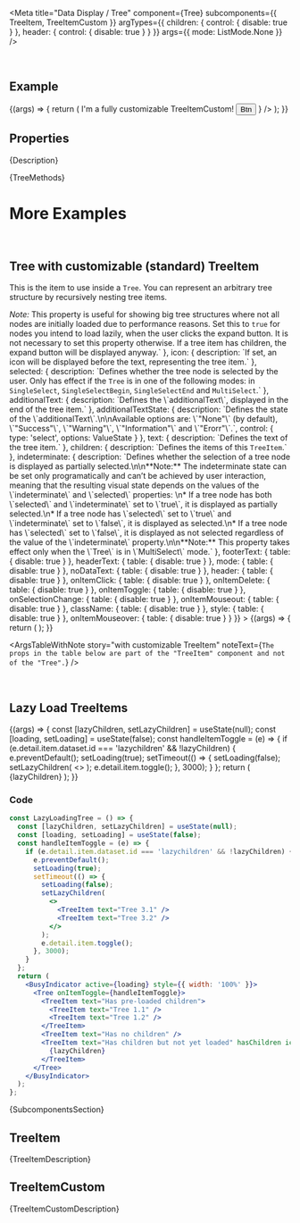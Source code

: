 
<Meta
  title="Data Display / Tree"
  component={Tree}
  subcomponents={{ TreeItem, TreeItemCustom }}
  argTypes={{
    children: { control: { disable: true } },
    header: { control: { disable: true } }
  }}
  args={{
    mode: ListMode.None
  }}
/>

<DocsHeader since="0.10.0" />

<br />

## Example

<Canvas>
  <Story name="Default">
    {(args) => {
      return (
        <Tree {...args}>
          <TreeItem expanded text="Tree 1" icon={pasteIcon} selected>
            <TreeItem expanded text="Tree 1.1" selected>
              <TreeItem text="Tree 1.1.1" />
              <TreeItem text="Tree 1.1.2" />
            </TreeItem>
          </TreeItem>
          <TreeItem text="Tree 2" icon={copyIcon}>
            <TreeItem text="Tree 2.1">
              <TreeItem text="Tree 2.1.1" />
              <TreeItem text="Tree 2.1.2">
                <TreeItem text="Tree 2.1.2.1" />
                <TreeItem text="Tree 2.1.2.2" />
                <TreeItem text="Tree 2.1.2.3" />
                <TreeItem text="Tree 2.1.2.5" />
              </TreeItem>
            </TreeItem>
            <TreeItem text="Tree 2.2" />
          </TreeItem>
          <TreeItem text="Tree 3 (no icon)" />
          <TreeItemCustom
            content={
              <div style={{ display: 'flex', alignItems: 'center' }}>
                <Icon name={sunIcon} style={{ marginInlineEnd: '2rem' }} />
                <Text>I'm a fully customizable TreeItemCustom!</Text>
                <Button>Btn</Button>
                <Icon name={sunIcon} style={{ marginInlineStart: '2rem' }} />
              </div>
            }
          />
        </Tree>
      );
    }}
  </Story>
</Canvas>

## Properties

<ArgsTableWithNote story="." />

<Markdown>{Description}</Markdown>

<Markdown>{TreeMethods}</Markdown>

# More Examples

<br />

## Tree with customizable (standard) TreeItem

This is the item to use inside a <code>Tree</code>. You can represent an arbitrary tree structure by recursively nesting
tree items.

<Canvas>
  <Story
    name="with customizable TreeItem"
    args={{
      expanded: true,
      hasChildren: true,
      icon: { wrenchIcon },
      selected: false,
      text: 'Customizable TreeItem',
      additionalText: 'Additional Text',
      additionalTextState: ValueState.None,
      indeterminate: false
    }}
    argTypes={{
      expanded: {
        description: `Defines whether the tree node is expanded or collapsed. Only has visual effect for tree nodes with children.`
      },
      hasChildren: {
        description: `Defines whether the tree node has children, even if currently no other tree nodes are slotted inside. <br> <i>Note:</i> This property is useful for showing big tree structures where not all nodes are initially loaded due to performance reasons. Set this to <code>true</code> for nodes you intend to load lazily, when the user clicks the expand button. It is not necessary to set this property otherwise. If a tree item has children, the expand button will be displayed anyway.`
      },
      icon: { description: `If set, an icon will be displayed before the text, representing the tree item.` },
      selected: {
        description: `Defines whether the tree node is selected by the user. Only has effect if the <code>Tree</code> is in one of the following modes: in <code>SingleSelect</code>, <code>SingleSelectBegin</code>, <code>SingleSelectEnd</code> and <code>MultiSelect</code>.`
      },
      additionalText: { description: `Defines the \`additionalText\`, displayed in the end of the tree item.` },
      additionalTextState: {
        description: `Defines the state of the \`additionalText\`.\n\nAvailable options are: \`"None"\` (by default), \`"Success"\`, \`"Warning"\`, \`"Information"\` and \`"Erorr"\`.`,
        control: { type: 'select', options: ValueState }
      },
      text: { description: `Defines the text of the tree item.` },
      children: { description: `Defines the items of this <code>TreeItem</code>.` },
      indeterminate: {
        description: `Defines whether the selection of a tree node is displayed as partially selected.\n\n**Note:** The indeterminate state can be set only programatically and can’t be achieved by user interaction, meaning that the resulting visual state depends on the values of the \`indeterminate\` and \`selected\` properties: \n* If a tree node has both \`selected\` and \`indeterminate\` set to \`true\`, it is displayed as partially selected.\n*   If a tree node has \`selected\` set to \`true\` and \`indeterminate\` set to \`false\`, it is displayed as selected.\n*   If a tree node has \`selected\` set to \`false\`, it is displayed as not selected regardless of the value of the \`indeterminate\` property.\n\n**Note:** This property takes effect only when the \`Tree\` is in \`MultiSelect\` mode.`
      },
      footerText: { table: { disable: true } },
      headerText: { table: { disable: true } },
      mode: { table: { disable: true } },
      noDataText: { table: { disable: true } },
      header: { table: { disable: true } },
      onItemClick: { table: { disable: true } },
      onItemDelete: { table: { disable: true } },
      onItemToggle: { table: { disable: true } },
      onSelectionChange: { table: { disable: true } },
      onItemMouseout: { table: { disable: true } },
      className: { table: { disable: true } },
      style: { table: { disable: true } },
      onItemMouseover: { table: { disable: true } }
    }}
  >
    {(args) => {
      return (
        <Tree>
          <TreeItem {...args}>
            <TreeItem expanded text="Tree 1.1" selected>
              <TreeItem text="Tree 1.1.1" />
              <TreeItem text="Tree 1.1.2" />
            </TreeItem>
          </TreeItem>
        </Tree>
      );
    }}
  </Story>
</Canvas>

<ArgsTableWithNote
  story="with customizable TreeItem"
  noteText={`The props in the table below are part of the "TreeItem" component and not of the "Tree".`}
/>

<br />

## Lazy Load TreeItems

<Canvas>
  <Story name="Lazy Loading">
    {(args) => {
      const [lazyChildren, setLazyChildren] = useState(null);
      const [loading, setLoading] = useState(false);
      const handleItemToggle = (e) => {
        if (e.detail.item.dataset.id === 'lazychildren' && !lazyChildren) {
          e.preventDefault();
          setLoading(true);
          setTimeout(() => {
            setLoading(false);
            setLazyChildren(
              <>
                <TreeItem text="Tree 3.1" />
                <TreeItem text="Tree 3.2" />
              </>
            );
            e.detail.item.toggle();
          }, 3000);
        }
      };
      return (
        <BusyIndicator active={loading} style={{ width: '100%' }}>
          <Tree {...args} onItemToggle={handleItemToggle}>
            <TreeItem text="Has pre-loaded children">
              <TreeItem text="Tree 1.1" />
              <TreeItem text="Tree 1.2" />
            </TreeItem>
            <TreeItem text="Has no children" />
            <TreeItem text="Has children but not yet loaded" hasChildren icon={dlCloutIcon} data-id="lazychildren">
              {lazyChildren}
            </TreeItem>
          </Tree>
        </BusyIndicator>
      );
    }}
  </Story>
</Canvas>

### Code

```jsx
const LazyLoadingTree = () => {
  const [lazyChildren, setLazyChildren] = useState(null);
  const [loading, setLoading] = useState(false);
  const handleItemToggle = (e) => {
    if (e.detail.item.dataset.id === 'lazychildren' && !lazyChildren) {
      e.preventDefault();
      setLoading(true);
      setTimeout(() => {
        setLoading(false);
        setLazyChildren(
          <>
            <TreeItem text="Tree 3.1" />
            <TreeItem text="Tree 3.2" />
          </>
        );
        e.detail.item.toggle();
      }, 3000);
    }
  };
  return (
    <BusyIndicator active={loading} style={{ width: '100%' }}>
      <Tree onItemToggle={handleItemToggle}>
        <TreeItem text="Has pre-loaded children">
          <TreeItem text="Tree 1.1" />
          <TreeItem text="Tree 1.2" />
        </TreeItem>
        <TreeItem text="Has no children" />
        <TreeItem text="Has children but not yet loaded" hasChildren icon={dlCloutIcon} data-id="lazychildren">
          {lazyChildren}
        </TreeItem>
      </Tree>
    </BusyIndicator>
  );
};
```

<Markdown>{SubcomponentsSection}</Markdown>

## TreeItem

<Markdown>{TreeItemDescription}</Markdown>

## TreeItemCustom

<Markdown>{TreeItemCustomDescription}</Markdown>

<Footer />
